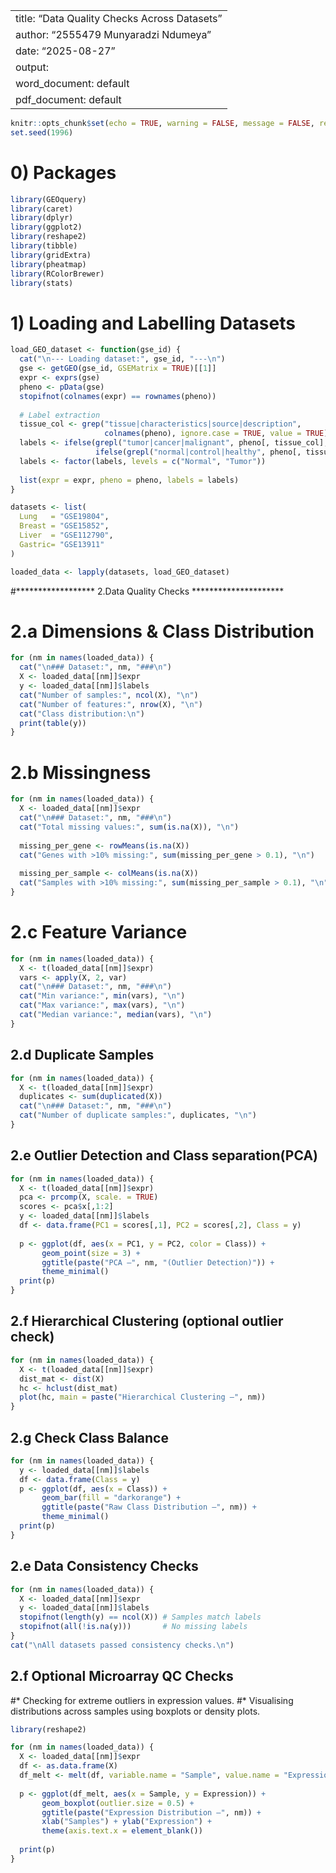 
---
title: "Data Quality Checks Across Datasets"
author: "2555479 Munyaradzi Ndumeya"
date: "2025-08-27"
output:
  word_document: default
  pdf_document: default
---

```{r setup, include=FALSE}
knitr::opts_chunk$set(echo = TRUE, warning = FALSE, message = FALSE, results = 'hold')
set.seed(1996)
```

# 0) Packages

```{r libraries}
library(GEOquery)
library(caret)
library(dplyr)
library(ggplot2)
library(reshape2)
library(tibble)
library(gridExtra)
library(pheatmap)
library(RColorBrewer)
library(stats)
```

# 1) Loading and Labelling Datasets

```{r load_datasets}
load_GEO_dataset <- function(gse_id) {
  cat("\n--- Loading dataset:", gse_id, "---\n")
  gse <- getGEO(gse_id, GSEMatrix = TRUE)[[1]]
  expr <- exprs(gse)   
  pheno <- pData(gse)  
  stopifnot(colnames(expr) == rownames(pheno))
  
  # Label extraction
  tissue_col <- grep("tissue|characteristics|source|description", 
                     colnames(pheno), ignore.case = TRUE, value = TRUE)[1]
  labels <- ifelse(grepl("tumor|cancer|malignant", pheno[, tissue_col], ignore.case = TRUE), "Tumor",
                   ifelse(grepl("normal|control|healthy", pheno[, tissue_col], ignore.case = TRUE), "Normal", NA))
  labels <- factor(labels, levels = c("Normal", "Tumor"))
  
  list(expr = expr, pheno = pheno, labels = labels)
}

datasets <- list(
  Lung   = "GSE19804",
  Breast = "GSE15852",
  Liver  = "GSE112790",
  Gastric= "GSE13911"
)

loaded_data <- lapply(datasets, load_GEO_dataset)
```

 
#******************          2.Data Quality Checks         *********************

#  2.a Dimensions & Class Distribution

```{r qc_dimensions}
for (nm in names(loaded_data)) {
  cat("\n### Dataset:", nm, "###\n")
  X <- loaded_data[[nm]]$expr
  y <- loaded_data[[nm]]$labels
  cat("Number of samples:", ncol(X), "\n")
  cat("Number of features:", nrow(X), "\n")
  cat("Class distribution:\n")
  print(table(y))
}
```


#  2.b Missingness

```{r qc_missing}
for (nm in names(loaded_data)) {
  X <- loaded_data[[nm]]$expr
  cat("\n### Dataset:", nm, "###\n")
  cat("Total missing values:", sum(is.na(X)), "\n")
  
  missing_per_gene <- rowMeans(is.na(X))
  cat("Genes with >10% missing:", sum(missing_per_gene > 0.1), "\n")
  
  missing_per_sample <- colMeans(is.na(X))
  cat("Samples with >10% missing:", sum(missing_per_sample > 0.1), "\n")
}
```


# 2.c Feature Variance

```{r qc_variance}
for (nm in names(loaded_data)) {
  X <- t(loaded_data[[nm]]$expr)
  vars <- apply(X, 2, var)
  cat("\n### Dataset:", nm, "###\n")
  cat("Min variance:", min(vars), "\n")
  cat("Max variance:", max(vars), "\n")
  cat("Median variance:", median(vars), "\n")
}
```


## 2.d Duplicate Samples

```{r qc_duplicates}
for (nm in names(loaded_data)) {
  X <- t(loaded_data[[nm]]$expr)
  duplicates <- sum(duplicated(X))
  cat("\n### Dataset:", nm, "###\n")
  cat("Number of duplicate samples:", duplicates, "\n")
}
```


## 2.e Outlier Detection and Class separation(PCA)

```{r qc_outliers_pca}
for (nm in names(loaded_data)) {
  X <- t(loaded_data[[nm]]$expr)
  pca <- prcomp(X, scale. = TRUE)
  scores <- pca$x[,1:2]
  y <- loaded_data[[nm]]$labels
  df <- data.frame(PC1 = scores[,1], PC2 = scores[,2], Class = y)
  
  p <- ggplot(df, aes(x = PC1, y = PC2, color = Class)) +
       geom_point(size = 3) +
       ggtitle(paste("PCA —", nm, "(Outlier Detection)")) +
       theme_minimal()
  print(p)
}
```


## 2.f Hierarchical Clustering (optional outlier check)

```{r qc_hclust}
for (nm in names(loaded_data)) {
  X <- t(loaded_data[[nm]]$expr)
  dist_mat <- dist(X)
  hc <- hclust(dist_mat)
  plot(hc, main = paste("Hierarchical Clustering —", nm))
}
```


## 2.g Check Class Balance

```{r qc_class_balance}
for (nm in names(loaded_data)) {
  y <- loaded_data[[nm]]$labels
  df <- data.frame(Class = y)
  p <- ggplot(df, aes(x = Class)) +
       geom_bar(fill = "darkorange") +
       ggtitle(paste("Raw Class Distribution —", nm)) +
       theme_minimal()
  print(p)
}
```


## 2.e Data Consistency Checks

```{r qc_consistency}
for (nm in names(loaded_data)) {
  X <- loaded_data[[nm]]$expr
  y <- loaded_data[[nm]]$labels
  stopifnot(length(y) == ncol(X)) # Samples match labels
  stopifnot(all(!is.na(y)))       # No missing labels
}
cat("\nAll datasets passed consistency checks.\n")
```


## 2.f Optional Microarray QC Checks

#* Checking for extreme outliers in expression values.
#* Visualising distributions across samples using boxplots or density plots.

```{r qc_boxplots}
library(reshape2)

for (nm in names(loaded_data)) {
  X <- loaded_data[[nm]]$expr
  df <- as.data.frame(X)
  df_melt <- melt(df, variable.name = "Sample", value.name = "Expression")
  
  p <- ggplot(df_melt, aes(x = Sample, y = Expression)) +
       geom_boxplot(outlier.size = 0.5) +
       ggtitle(paste("Expression Distribution —", nm)) +
       xlab("Samples") + ylab("Expression") +
       theme(axis.text.x = element_blank())
  
  print(p)
}
```
